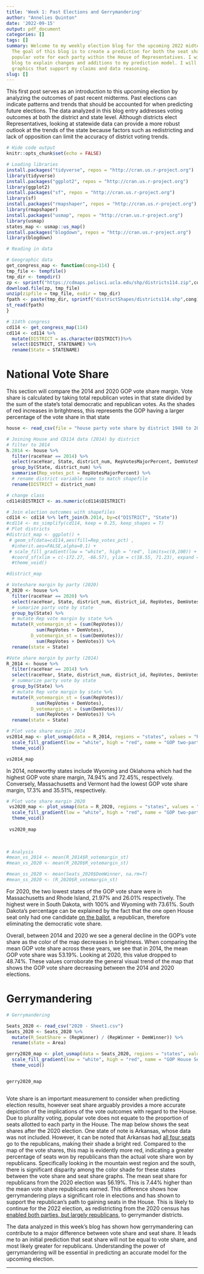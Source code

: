 ```yaml
---
title: 'Week 1: Past Elections and Gerrymandering'
author: "Annelies Quinton"
date: '2022-09-15'
output: pdf_document
categories: []
tags: []
summary: Welcome to my weekly election blog for the upcoming 2022 midterms in November.
  The goal of this blog is to create a prediction for both the seat share and the
  popular vote for each party within the House of Representatives. I will use this
  blog to explain changes and additions to my prediction model. I will also provide
  graphics that support my claims and data reasoning.
slug: []
---
```


This first post serves as an introduction to this upcoming election by analyzing the outcomes of past recent midterms. Past elections can indicate patterns and trends that should be accounted for when predicting future elections. The data analyzed in this blog entry addresses voting outcomes at both the district and state level. Although districts elect Representatives, looking at statewide data can provide a more robust outlook at the trends of the state because factors such as redistricting and lack of opposition can limit the accuracy of district voting trends.

```r
# Hide code output
knitr::opts_chunk$set(echo = FALSE)

# Loading libraries
install.packages("tidyverse", repos = "http://cran.us.r-project.org")
library(tidyverse)
install.packages("ggplot2", repos = "http://cran.us.r-project.org")
library(ggplot2)
install.packages("sf", repos = "http://cran.us.r-project.org")
library(sf)
install.packages("rmapshaper", repos = "http://cran.us.r-project.org")
library(rmapshaper)
install.packages("usmap", repos = "http://cran.us.r-project.org")
library(usmap)
states_map <- usmap::us_map()
install.packages("blogdown", repos = "http://cran.us.r-project.org")
library(blogdown)

# Reading in data

# Geographic data
get_congress_map <- function(cong=114) {
tmp_file <- tempfile()
tmp_dir <- tempdir()
zp <- sprintf("https://cdmaps.polisci.ucla.edu/shp/districts114.zip",cong)
download.file(zp, tmp_file)
unzip(zipfile = tmp_file, exdir = tmp_dir)
fpath <- paste(tmp_dir, sprintf("districtShapes/districts114.shp",cong), sep = "/")
st_read(fpath)
}

# 114th congress
cd114 <- get_congress_map(114)
cd114 <- cd114 %>% 
  mutate(DISTRICT = as.character(DISTRICT))%>%
  select(DISTRICT, STATENAME) %>% 
  rename(State = STATENAME)

```

# National Vote Share

This section will compare the 2014 and 2020 GOP vote share margin. Vote share is calculated by taking total republican votes in that state divided by the sum of the state's total democratic and republican votes. As the shades of red increases in britghtness, this represents the GOP having a larger percentage of the vote share in that state

```r
house <- read_csv(file = "house party vote share by district 1948 to 2020.csv")

# Joining House and CD114 data (2014) by district
# filter to 2014
h.2014 <- house %>% 
  filter(raceYear == 2014) %>% 
  select(raceYear, State, district_num, RepVotesMajorPercent, DemVotesMajorPercent) %>% 
  group_by(State, district_num) %>% 
  summarise(Rep_votes_pct = RepVotesMajorPercent) %>% 
  # rename district variable name to match shapefile
  rename(DISTRICT = district_num)
```

```r
# change class
cd114$DISTRICT <- as.numeric(cd114$DISTRICT)

# Join election outcomes with shapefiles
cd114 <- cd114 %>% left_join(h.2014, by=c("DISTRICT", "State"))
#cd114 <- ms_simplify(cd114, keep = 0.25, keep_shapes = T)
# Plot districts
#district_map <- ggplot() +
 # geom_sf(data=cd114,aes(fill=Rep_votes_pct) ,
  #inherit.aes=FALSE,alpha=0.1) +
 # scale_fill_gradient(low = "white", high = "red", limits=c(0,100)) +
  #coord_sf(xlim = c(-172.27, -66.57), ylim = c(18.55, 71.23), expand = FALSE) +
  #theme_void()

#district_map
```

```r
# Voteshare margin by party (2020)
R_2020 <- house %>% 
  filter(raceYear == 2020) %>% 
  select(raceYear, State, district_num, district_id, RepVotes, DemVotes) %>% 
  # sumarize party vote by state
  group_by(State) %>% 
  # mutate Rep vote margin by state %>% 
  mutate(R_votemargin_st = (sum(RepVotes))/
           sum(RepVotes + DemVotes),
         D_votemargin_st = (sum(DemVotes))/
           sum(RepVotes + DemVotes)) %>% 
  rename(state = State)

#Vote share margin by party (2014)
R_2014 <- house %>% 
  filter(raceYear == 2014) %>% 
  select(raceYear, State, district_num, district_id, RepVotes, DemVotes) %>% 
  # summarize party vote by state
  group_by(State) %>% 
  # mutate Rep vote margin by state %>% 
  mutate(R_votemargin_st = (sum(RepVotes))/
           sum(RepVotes + DemVotes),
         D_votemargin_st = (sum(DemVotes))/
           sum(RepVotes + DemVotes)) %>% 
  rename(state = State)
```

```r
# Plot vote share margin 2014
vs2014_map <- plot_usmap(data = R_2014, regions = "states", values = "R_votemargin_st", labels = TRUE) +
  scale_fill_gradient(low = "white", high = "red", name = "GOP two-party voteshare margin in 2014", limits=c(0,1)) + 
  theme_void()

vs2014_map
```

In 2014, noteworthy states include Wyoming and Oklahoma which had the highest GOP vote share margin, 74.94% and 72.45%, respectively. Conversely, Massachusetts and Vermont had the lowest GOP vote share margin, 17.3% and 35.51%, respectively.

```r
# Plot vote share margin 2020
 vs2020_map <- plot_usmap(data = R_2020, regions = "states", values = "R_votemargin_st", labels = TRUE) +
  scale_fill_gradient(low = "white", high = "red", name = "GOP two-party voteshare margin in 2020", limits=c(-0,1)) +
  theme_void()
 
 vs2020_map
 
 
```

```r
# Analysis
#mean_vs_2014 <- mean(R_2014$R_votemargin_st)
#mean_vs_2020 <- mean(R_2020$R_votemargin_st)

#mean_ss_2020 <- mean(Seats_2020$DemWinner, na.rm=T) 
#mean_ss_2020 <- (R_2020$R_votemargin_st)
```

For 2020, the two lowest states of the GOP vote share were in Massachusetts and Rhode Island, 21.97% and 26.01% respectively. The highest were in South Dakota, with 100% and Wyoming with 73.61%. South Dakota's percentage can be explained by the fact that the one open House seat only had one candidate [on the ballot](https://www.nbcnews.com/politics/2020-elections/south-dakota-results), a republican, therefore eliminating the democratic vote share.

Overall, between 2014 and 2020 we see a general decline in the GOP's vote share as the color of the map decreases in brightness. When comparing the mean GOP vote share across these years, we see that in 2014, the mean GOP vote share was 53.19%. Looking at 2020, this value dropped to 48.74%. These values corroborate the general visual trend of the map that shows the GOP vote share decreasing between the 2014 and 2020 elections.

# Gerrymandering

```r
# Gerrymandering

Seats_2020 <- read_csv("2020 - Sheet1.csv")
Seats_2020 <- Seats_2020 %>% 
  mutate(R_SeatShare = (RepWinner) / (RepWinner + DemWinner)) %>% 
  rename(state = Area)
```


```r
gerry2020_map <- plot_usmap(data = Seats_2020, regions = "states", values = "R_SeatShare", labels = TRUE) +
  scale_fill_gradient(low = "white", high = "red", name = "GOP House Seat Share in 2020") + 
  theme_void()


gerry2020_map
```


```r
```

Vote share is an important measurement to consider when predicting election results, however seat share arguably provides a more accurate depiction of the implications of the vote outcomes with regard to the House. Due to plurality voting, popular vote does not equate to the proportion of seats allotted to each party in the House. The map below shows the seat shares after the 2020 election. One state of note is Arkansas, whose data was not included. However, it can be noted that Arkansas had [all four seats](https://ballotpedia.org/United_States_House_of_Representatives_elections_in_Arkansas,_2020) go to the republicans, making their shade a bright red. Compared to the map of the vote shares, this map is evidently more red, indicating a greater percentage of seats won by republicans than the actual vote share won by republicans. Specifically looking in the mountain west region and the south, there is significant disparity among the color shade for these states between the vote share and seat share graphs. The mean seat share for republicans from the 2020 election was 56.19%. This is 7.44% higher than the mean vote share republicans earned. This difference shows how gerrymandering plays a significant role in elections and has shown to support the republican's path to gaining seats in the House. This is likely to continue for the 2022 election, as redistricting from the 2020 census has [enabled both parties, but largely republicans](https://www.brennancenter.org/our-work/analysis-opinion/after-redistricting-heres-how-each-party-could-win-house), to gerrymander districts.

The data analyzed in this week's blog has shown how gerrymandering can contribute to a major difference between vote share and seat share. It leads me to an initial prediction that seat share will not be equal to vote share, and most likely greater for republicans. Understanding the power of gerrymandering will be essential in predicting an accurate model for the upcoming election.

------------------------------------------------------------------------
